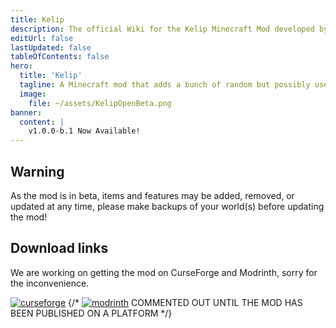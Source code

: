```yaml
---
title: Kelip
description: The official Wiki for the Kelip Minecraft Mod developed by Altie122.
editUrl: false
lastUpdated: false
tableOfContents: false
hero:
  title: 'Kelip'
  tagline: A Minecraft mod that adds a bunch of random but possibly useful features and items to the game
  image:
    file: ~/assets/KelipOpenBeta.png
banner:
  content: |
    v1.0.0-b.1 Now Available!
---
```


## Warning
As the mod is in beta, items and features may be added, removed, or updated at any time, please make backups of your world(s) before updating the mod!

## Download links
We are working on getting the mod on CurseForge and Modrinth, sorry for the inconvenience.

[![curseforge](https://cdn.jsdelivr.net/npm/@intergrav/devins-badges@3/assets/compact/available/curseforge_46h.png)](https://www.curseforge.com/minecraft/mc-mods/kelip)
{/* [![modrinth](https://cdn.jsdelivr.net/npm/@intergrav/devins-badges@3/assets/compact/available/modrinth_46h.png)](https://modrinth.com/mod/kelip) COMMENTED OUT UNTIL THE MOD HAS BEEN PUBLISHED ON A PLATFORM */}